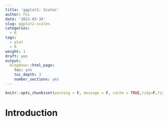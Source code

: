 ```yaml
---
title: 'ggplot2: Scales'
author: Fei
date: '2021-03-30'
slug: ggplot2-scales
categories:
  - R
tags:
  - plot
  - R
weight: 1
draft: yes
output:
  blogdown::html_page:
    toc: yes
    toc_depth: 3
    number_sections: yes
---
```


```r
knitr::opts_chunk$set(warning = F, message = F, cache = TRUE,tidy=F,fig.align='center',fig.showtext=TRUE,results="hold",fig.show = "hold")
```

# Introduction

